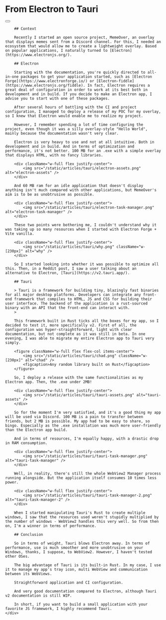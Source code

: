 
<div className="min-h-full m-8">
    <div className="container mx-auto max-w-full lg:max-w-2xl prose prose-headings:mt-8 prose-headings:font-semibold prose-headings:text-black prose-h1:text-5xl prose-h2:text-4xl prose-h3:text-3xl prose-h4:text-2xl prose-h5:text-xl prose-h6:text-lg dark:prose-headings:text-white">
        <div className="flex justify-between items-center">
            <h1>From Electron to Tauri</h1>
            <Button variant="outline" size="icon" asChild>
                <Link href='/' replace>
                    <ChevronLeft />
                </Link>
            </Button>
        </div>

        ## Context

        Recently I started an open source project, MemeOver, an overlay that displays memes sent from a Discord channel. For this, I needed an ecosystem that would allow me to create a lightweight overlay. Based on popular applications, I naturally turned to [Electron](https://www.electronjs.org/).

        ## Electron

        Starting with the documentation, you're quickly directed to all-in-one packages to get your application started, such as [Electron Forge](https://www.electronforge.io/) or [Electron-fiddle](https://www.electronjs.org/fiddle). In fact, Electron requires a great deal of configuration in order to work at its best both in development and in build. If you decide to make an Electron app, I advise you to start with one of these packages.

        After several hours of battling with the CI and project configuration, I managed to deploy a release of my POC for my overlay, so I knew that Electron would enable me to realize my project.

        However, I remember spending a lot of time configuring the project, even though it was a silly overlay-style "Hello World", mainly because the documentation wasn't very clear.

        Electron is very heavy to use and not at all intuitive. Both in development and in build. And in terms of optimization and performance, it's not better. 100 MB for an .exe with a simple overlay that displays HTML, with no fancy libraries.

        <div className="w-full flex justify-center">
            <img src="/static/articles/tauri/electron-assets.png" alt="electron-assets" />
        </div>

        And 60 MB ram for an idle application that doesn't display anything isn't much compared with other applications, but MemeOver's aim is to be as unobtrusive as possible.

        <div className="w-full flex justify-center">
            <img src="/static/articles/tauri/electron-task-manager.png" alt="electron-task-manager" />
        </div>

        These two points were bothering me, I couldn't understand why it was taking up so many resources when I started with Electron Forge + Vite vanilla.

        <div className="w-full flex justify-center">
            <img src="/static/articles/tauri/why.png" className="w-[230px]" alt="why" />
        </div>

        So I started looking into whether it was possible to optimize all this. Then, in a Reddit post, I saw a user talking about an alternative to Electron, [Tauri](https://v2.tauri.app/).

        ## Tauri

        > Tauri is a framework for building tiny, blazingly fast binaries for all major desktop platforms. Developers can integrate any front-end framework that compiles to HTML, JS and CSS for building their user interface. The backend of the application is a rust-sourced binary with an API that the front-end can interact with.
        >

        This framework built in Rust ticks all the boxes for my app, so I decided to test it, more specifically v2. First of all, the configuration was hyper-straightforward, light with clear documentation, but not complete as it was still in beta. In one evening, I was able to migrate my entire Electron app to Tauri very simply.

        <figure className="w-full flex flex-col items-center">
            <img src="/static/articles/tauri/chad.png" className="w-[230px]" alt="chad" />
            <figcaption>Any random library built on Rust</figcaption>
        </figure>

        So, I deploy a release with the same functionalities as my Electron app. Then, the .exe under 2MB!

        <div className="w-full flex justify-center">
            <img src="/static/articles/tauri/tauri-assets.png" alt="tauri-assets" />
        </div>

        So for the moment I'm very satisfied, and it's a good thing my app will be used via Discord. 100 MB is a pain to transfer between friends, but 2 MB is possible. My app had to be easy to share, so bingo. Especially as the .exe installation was much more user-friendly than the Electron app build.

        And in terms of resources, I'm equally happy, with a drastic drop in RAM consumption.

        <div className="w-full flex justify-center">
            <img src="/static/articles/tauri/tauri-task-manager.png" alt="tauri-task-manager" />
        </div>

        Well, in reality, there's still the whole WebView2 Manager process running alongside. But the application itself consumes 10 times less power.

        <div className="w-full flex justify-center">
            <img src="/static/articles/tauri/tauri-task-manager-2.png" alt="tauri-task-manager-2" />
        </div>

        When I started manipulating Tauri's Rust to create multiple windows, I saw that the resources used weren't stupidly multiplied by the number of windows - WebView2 handles this very well. So from then on, I'm a winner in terms of performance.

        ## Conclusion

        So in terms of weight, Tauri blows Electron away. In terms of performance, use is much smoother and more unobtrusive on your Windows, thanks, I suppose, to WebView2. However, I haven't tested other OSes.

        The big advantage of Tauri is its built-in Rust. In my case, I use it to manage my app's tray icon, multi WebView and communication between its WebViews.

        Straightforward application and CI configuration.

        And very good documentation compared to Electron, although Tauri v2 documentation is still WIP.

        In short, if you want to build a small application with your favorite JS framework, I highly recommend Tauri.
    </div>

</div>

